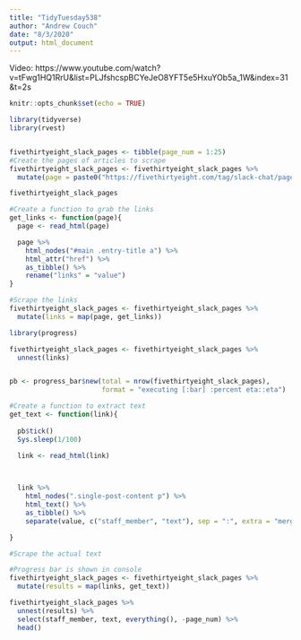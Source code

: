```yaml
---
title: "TidyTuesday538"
author: "Andrew Couch"
date: "8/3/2020"
output: html_document
---
```


Video: https://www.youtube.com/watch?v=tFwg1HQ1RrU&list=PLJfshcspBCYeJeO8YFT5e5HxuYOb5a_1W&index=31&t=2s

```r
knitr::opts_chunk$set(echo = TRUE)
```

```r
library(tidyverse)
library(rvest)


fivethirtyeight_slack_pages <- tibble(page_num = 1:25)
#Create the pages of articles to scrape 
fivethirtyeight_slack_pages <- fivethirtyeight_slack_pages %>% 
  mutate(page = paste0("https://fivethirtyeight.com/tag/slack-chat/page/", page_num, "/"))

```

```r
fivethirtyeight_slack_pages

#Create a function to grab the links
get_links <- function(page){
  page <- read_html(page)

  page %>% 
    html_nodes("#main .entry-title a") %>%
    html_attr("href") %>% 
    as_tibble() %>% 
    rename("links" = "value")
}

#Scrape the links
fivethirtyeight_slack_pages <- fivethirtyeight_slack_pages %>% 
  mutate(links = map(page, get_links))

```

```r
library(progress)

fivethirtyeight_slack_pages <- fivethirtyeight_slack_pages %>% 
  unnest(links)


pb <- progress_bar$new(total = nrow(fivethirtyeight_slack_pages),
                       format = "executing [:bar] :percent eta::eta")

#Create a function to extract text
get_text <- function(link){
  
  pb$tick()
  Sys.sleep(1/100)
  
  link <- read_html(link)



  link %>% 
    html_nodes(".single-post-content p") %>% 
    html_text() %>% 
    as_tibble() %>% 
    separate(value, c("staff_member", "text"), sep = ":", extra = "merge")

}

```


```r
#Scrape the actual text

#Progress bar is shown in console
fivethirtyeight_slack_pages <- fivethirtyeight_slack_pages %>% 
  mutate(results = map(links, get_text))

fivethirtyeight_slack_pages %>% 
  unnest(results) %>% 
  select(staff_member, text, everything(), -page_num) %>% 
  head()
  
```
















